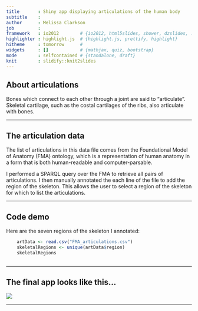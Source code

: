 ```yaml
---
title       : Shiny app displaying articulations of the human body
subtitle    : 
author      : Melissa Clarkson
job         : 
framework   : io2012        # {io2012, html5slides, shower, dzslides, ...}
highlighter : highlight.js  # {highlight.js, prettify, highlight}
hitheme     : tomorrow      # 
widgets     : []            # {mathjax, quiz, bootstrap}
mode        : selfcontained # {standalone, draft}
knit        : slidify::knit2slides
---
```



## About articulations

Bones which connect to each other through a joint are said to "articulate". Skeletal cartilage, such as the costal cartilages of the ribs, also articulate with bones.

---

## The articulation data

The list of articulations in this data file comes from the Foundational Model of Anatomy (FMA) ontology, which is a representation of human anatomy in a form that is both human-readable and computer-parsable. 

I performed a SPARQL query over the FMA to retrieve all pairs of articulations. I then manually annotated the each line of the file to add the region of the skeleton. This allows the user to select a region of the skeleton for which to list the articulations.

---

## Code demo

Here are the seven regions of the skeleton I annotated:

```r
    artData <- read.csv("FMA_articulations.csv")
    skeletalRegions <- unique(artData$region)
    skeletalRegions
   
```

---

## The final app looks like this...

<img src="assets/img/screenshot.png"/>

---




